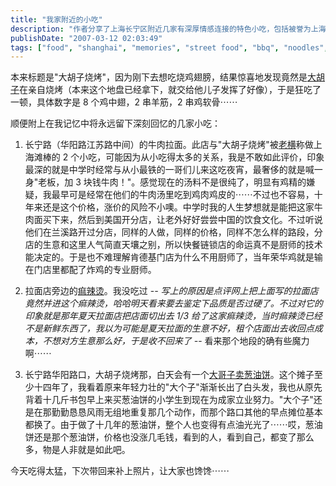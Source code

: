 ```yaml
---
title: "我家附近的小吃"
description: "作者分享了上海长宁区附近几家有深厚情感连接的特色小吃，包括被誉为上海滩最棒的两家店：大胡子烧烤和牛肉拉面，以及一家卖了十多年的葱油饼小摊，同时记录了对这些小吃店背后人生变迁的感慨。"
publishDate: "2007-03-12 02:03:49"
tags: ["food", "shanghai", "memories", "street food", "bbq", "noodles", "local cuisine", "nostalgia", "personal"]
---
```


本来标题是"大胡子烧烤"，因为刚下去想吃烧鸡翅膀，结果惊喜地发现竟然是[大胡子](http://www.dianping.com/shop/507228)在亲自烧烤（本来这个地盘已经拿下，就交给他儿子发挥了好像），于是狂吃了一顿，具体数字是 8 个鸡中翅，2 串羊筋，2 串鸡软骨⋯⋯

顺便附上在我记忆中将永远留下深刻回忆的几家小吃：

1. 长宁路（华阳路江苏路中间）的牛肉拉面。此店与"大胡子烧烤"被[老横](http://hengge.blogbus.com/)称做上海滩棒的 2 个小吃，可能因为从小吃得太多的关系，我是不敢如此评价，印象最深的就是中学时经常与从小最铁的一哥们儿来这吃夜宵，最奢侈的就是喊一身"老板，加 3 块钱牛肉！"。感觉现在的汤料不是很纯了，明显有鸡精的嫌疑，我最早可是经常在他们的牛肉汤里吃到鸡肉鸡皮的⋯⋯不过也不容易，十年来还是这个价格，涨价的风险不小噢。中学时我的人生梦想就是能把这家牛肉面买下来，然后到美国开分店，让老外好好尝尝中国的饮食文化。不过听说他们在兰溪路开过分店，同样的人做，同样的价格，同样不怎么样的路段，分店的生意和这里人气简直天壤之别，所以快餐链锁店的命运真不是厨师的技术能决定的。于是也不难理解肯德基门店为什么不用厨师了，当年荣华鸡就是输在门店里都配了炸鸡的专业厨师。

2. 拉面店旁边的[痲辣烫](http://www.dianping.com/shop/504618)。我没吃过 -_- 写上的原因是点评网上把上面写的拉面店竟然并进这个痲辣烫，哈哈明天看来要去鉴定下品质是否过硬了。不过对它的印象就是那年夏天拉面店把店面切出去 1/3 给了这家痲辣烫，当时痲辣烫已经不是新鲜东西了，我以为可能是夏天拉面的生意不好，租个店面出去收回点成本，不想对方生意那么好，于是收不回来了 -_- 看来那个地段的确有些魔力啊⋯⋯

3. 长宁路华阳路口，大胡子烧烤那，白天会有一个[大哥子卖葱油饼](http://www.dianping.com/shop/1917640)。这个摊子至少十四年了，我看着原来年轻力壮的"大个子"渐渐长出了白头发，我也从原先背着十几斤书包早上来买葱油饼的小学生到现在为成家立业努力。"大个子"还是在那勤勤恳恳风雨无组地重复那几个动作，而那个路口其他的早点摊位基本都换了。由于做了十几年的葱油饼，整个人也变得有点油光光了⋯⋯哎，葱油饼还是那个葱油饼，价格也没涨几毛钱，看到的人，看到自己，都变了那么多，物是人非就是如此吧。

今天吃得太猛，下次带回来补上照片，让大家也馋馋⋯⋯
